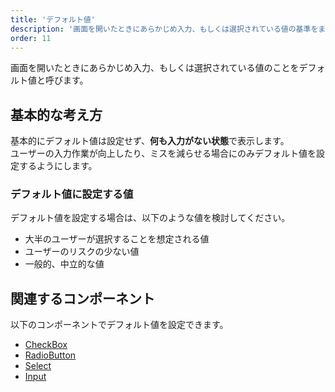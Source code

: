 ```yaml
---
title: 'デフォルト値'
description: '画面を開いたときにあらかじめ入力、もしくは選択されている値の基準をまとめています。'
order: 11
---
```

画面を開いたときにあらかじめ入力、もしくは選択されている値のことをデフォルト値と呼びます。


## 基本的な考え方
基本的にデフォルト値は設定せず、**何も入力がない状態**で表示します。  
ユーザーの入力作業が向上したり、ミスを減らせる場合にのみデフォルト値を設定するようにします。


### デフォルト値に設定する値
デフォルト値を設定する場合は、以下のような値を検討してください。

- 大半のユーザーが選択することを想定される値
- ユーザーのリスクの少ない値
- 一般的、中立的な値

## 関連するコンポーネント
以下のコンポーネントでデフォルト値を設定できます。

- [CheckBox](/products/components/check-box/#h2-3)
- [RadioButton](/products/components/radio-button/#h2-2)
- [Select](/products/components/select/#h2-1)
- [Input](/products/components/input/#h2-4)